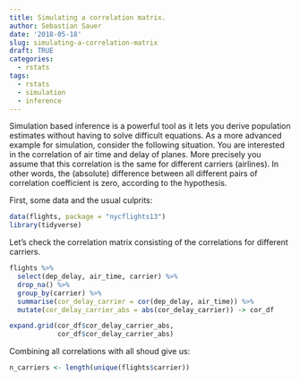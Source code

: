 ```yaml
---
title: Simulating a correlation matrix.
author: Sebastian Sauer
date: '2018-05-18'
slug: simulating-a-correlation-matrix
draft: TRUE
categories:
  - rstats
tags:
  - rstats
  - simulation
  - inference
---
```



Simulation based inference is a powerful tool as it lets you derive population estimates without having to solve difficult equations. As a more advanced example for simulation, consider the following situation. You are interested in the correlation of air time and delay of planes. More precisely you assume that this correlation is the same for different carriers (airlines). In other words, the (absolute) difference between all different pairs of correlation coefficient is zero, according to the hypothesis.

First, some data and the usual culprits:

```r
data(flights, package = "nycflights13")
library(tidyverse)
```


Let's check the correlation matrix consisting of the correlations for different carriers.

```r
flights %>% 
  select(dep_delay, air_time, carrier) %>% 
  drop_na() %>% 
  group_by(carrier) %>% 
  summarise(cor_delay_carrier = cor(dep_delay, air_time)) %>% 
  mutate(cor_delay_carrier_abs = abs(cor_delay_carrier)) -> cor_df

```


```r
expand.grid(cor_df$cor_delay_carrier_abs,
            cor_df$cor_delay_carrier_abs)
```


Combining all correlations with all shoud give us:

```r
n_carriers <- length(unique(flights$carrier))
```

